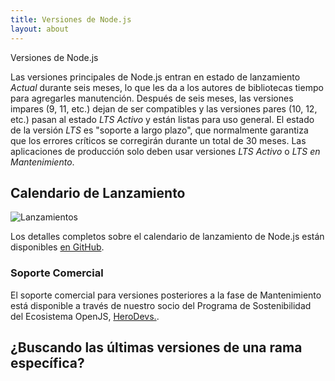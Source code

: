 ```yaml
---
title: Versiones de Node.js
layout: about
---
```


Versiones de Node.js

Las versiones principales de Node.js entran en estado de lanzamiento _Actual_ durante seis meses, lo que les da a los autores de bibliotecas tiempo para agregarles manutención.
Después de seis meses, las versiones impares (9, 11, etc.) dejan de ser compatibles y las versiones pares (10, 12, etc.) pasan al estado _LTS Activo_ y están listas para uso general.
El estado de la versión _LTS_ es "soporte a largo plazo", que normalmente garantiza que los errores críticos se corregirán durante un total de 30 meses.
Las aplicaciones de producción solo deben usar versiones _LTS Activo_ o _LTS en Mantenimiento_.

## Calendario de Lanzamiento

![Lanzamientos](https://raw.githubusercontent.com/nodejs/Release/main/schedule.svg?sanitize=true)

Los detalles completos sobre el calendario de lanzamiento de Node.js están disponibles [en GitHub](https://github.com/nodejs/release#release-schedule).

### Soporte Comercial

El soporte comercial para versiones posteriores a la fase de Mantenimiento está disponible a través de nuestro socio del Programa de Sostenibilidad del Ecosistema OpenJS, [HeroDevs.](https://herodevs.com/).

## ¿Buscando las últimas versiones de una rama específica?

<DownloadReleasesTable />
